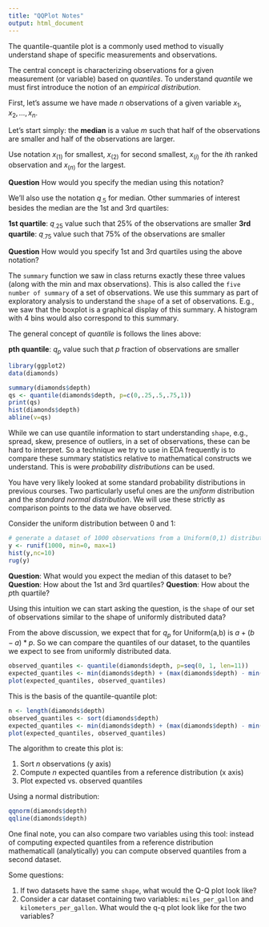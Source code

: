 ```yaml
---
title: "QQPlot Notes"
output: html_document
---
```


The quantile-quantile plot is a commonly used method to visually understand shape of specific measurements and observations. 

The central concept is characterizing observations for a given measurement (or variable) based on *quantiles*. To understand *quantile* we must first introduce the notion of an *empirical distribution*.

First, let's assume we have made $n$ observations of a given variable $x_1,x_2,\ldots,x_n$. 

Let's start simply: the **median** is a value $m$ such that half of the observations are smaller and half of the observations are larger. 

Use notation $x_{(1)}$ for smallest, $x_{(2)}$ for second smallest, $x_{(i)}$ for the $i$th ranked observation and $x_{(n)}$ for the largest.

**Question** How would you specify the median using this notation?

We'll also use the notation $q_{.5}$ for median. Other summaries of interest besides the median are the 1st and 3rd quartiles:

**1st quartile**: $q_{.25}$ value such that 25% of the observations are smaller 
**3rd quartile**: $q_{.75}$ value such that 75% of the observations are smaller

**Question** How would you specify 1st and 3rd quartiles using the above notation?

The `summary` function we saw in class returns exactly these three values (along with the min and max observations). This is also called the `five number of summary` of a set of observations. We use this summary as part of exploratory analysis to understand the `shape` of a set of observations. E.g., we saw that the boxplot is a graphical display of this summary. A histogram with 4 bins would also correspond to this summary. 

The general concept of *quantile* is follows the lines above:

**pth quantile**: $q_p$ value such that $p$ fraction of observations are smaller

```r
library(ggplot2)
data(diamonds)

summary(diamonds$depth)
qs <- quantile(diamonds$depth, p=c(0,.25,.5,.75,1))
print(qs)
hist(diamonds$depth)
abline(v=qs)
```

While we can use quantile information to start understanding `shape`, e.g., spread, skew, presence of outliers, in a set of observations, these can be hard to interpret. So a technique we try to use in EDA frequently is to compare these summary statistics relative to mathematical constructs we understand. This is were *probability distributions* can be used.

You have very likely looked at some standard probability distributions in previous courses. Two particularly useful ones are the *uniform* distribution and the *standard normal distribution*. We will use these strictly as comparison points to the data we have observed.

Consider the uniform distribution between 0 and 1:

```r
# generate a dataset of 1000 observations from a Uniform(0,1) distribution
y <- runif(1000, min=0, max=1)
hist(y,nc=10)
rug(y)
```

**Question**: What would you expect the median of this dataset to be?
**Question**: How about the 1st and 3rd quartiles?
**Question**: How about the $p$th quartile?

Using this intuition we can start asking the question, is the `shape` of our set of observations similar to  the shape of uniformly distributed data?

From the above discussion, we expect that for $q_p$ for Uniform(a,b) is $a + (b-a) * p$. So we can compare the quantiles of our dataset, to the quantiles we expect to see from uniformly distributed data.

```r
observed_quantiles <- quantile(diamonds$depth, p=seq(0, 1, len=11))
expected_quantiles <- min(diamonds$depth) + (max(diamonds$depth) - min(diamonds$depth)) * seq(0, 1, len=11)
plot(expected_quantiles, observed_quantiles)
```

This is the basis of the quantile-quantile plot:

```r
n <- length(diamonds$depth)
observed_quantiles <- sort(diamonds$depth)
expected_quantiles <- min(diamonds$depth) + (max(diamonds$depth) - min(diamonds$depth)) * seq(0, 1, len=n)
plot(expected_quantiles, observed_quantiles)
```

The algorithm to create this plot is:

1. Sort $n$ observations (y axis)
2. Compute $n$ expected quantiles from a reference distribution (x axis)
3. Plot expected vs. observed quantiles

Using a normal distribution:
```r
qqnorm(diamonds$depth)
qqline(diamonds$depth)
```

One final note, you can also compare two variables using this tool: instead of computing
expected quantiles from a reference distribution mathematicall (analytically) you can compute
observed quantiles from a second dataset.

Some questions:

1. If two datasets have the same `shape`, what would the Q-Q plot look like?
2. Consider a car dataset containing two variables: `miles_per_gallon` and `kilometers_per_gallon`. What would the q-q plot look like for the two variables?

